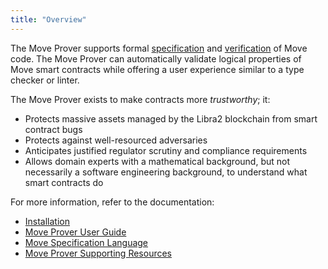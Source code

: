 ```yaml
---
title: "Overview"
---
```


The Move Prover supports formal [specification](/build/smart-contracts/prover/spec-lang) and
[verification](/build/smart-contracts/prover/prover-guide) of Move code. The Move Prover can
automatically validate logical properties of Move smart contracts while offering
a user experience similar to a type checker or linter.

The Move Prover exists to make contracts more _trustworthy_; it:

- Protects massive assets managed by the Libra2 blockchain from smart contract bugs
- Protects against well-resourced adversaries
- Anticipates justified regulator scrutiny and compliance requirements
- Allows domain experts with a mathematical background, but not necessarily a
  software engineering background, to understand what smart contracts do

For more information, refer to the documentation:

- [Installation](/build/cli/setup-cli/install-move-prover)
- [Move Prover User Guide](/build/smart-contracts/prover/prover-guide)
- [Move Specification Language](/build/smart-contracts/prover/spec-lang)
- [Move Prover Supporting Resources](/build/smart-contracts/prover/supporting-resources)
